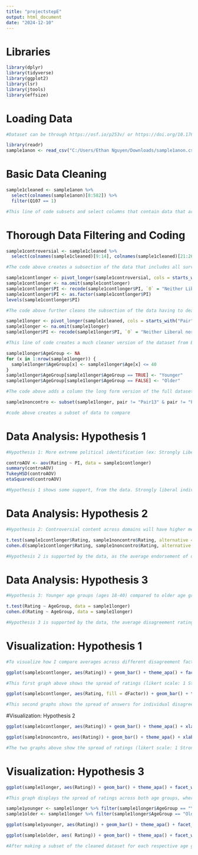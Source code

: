 ---
title: "projectstepE"
output: html_document
date: "2024-12-10"
---
# Libraries
```{r}
library(dplyr)
library(tidyverse)
library(ggplot2)
library(lsr)
library(jtools)
library(effsize)
```

# Loading Data
```{r}
#Dataset can be through https://osf.io/p253v/ or https://doi.org/10.17605/OSF.IO/P253V

library(readr)
sample1anon <- read_csv("C:/Users/Ethan Nguyen/Downloads/sample1anon.csv")
```

# Basic Data Cleaning
```{r}
sample1cleaned <- sample1anon %>% 
  select(colnames(sample1anon)[8:582]) %>% 
  filter(Q107 == 1)

#This line of code subsets and select columns that contain data that are of interest to this study and utilizes the 'filter' function from dplyr to only include participants who consented to the study
```

# Thorough Data Filtering and Coding
```{r}
sample1controversial <- sample1cleaned %>% 
  select(colnames(sample1cleaned)[9:14], colnames(sample1cleaned)[21:26], colnames(sample1cleaned)[33:38], colnames(sample1cleaned)[51:56], starts_with("Pair13"), starts_with("Pair18"), starts_with("Pair19"), starts_with("Pair26"), starts_with("Pair28"), starts_with("Pair29"), starts_with("Pair32"), starts_with("Pair33"), starts_with("Pair34"), starts_with("Pair43"), starts_with("Pair52"), starts_with("Pair53"), starts_with("Pair57"), starts_with("Pair58"), starts_with("Pair62"), starts_with("Pair63"), starts_with("Pair64"), starts_with("Pair66"), starts_with("Pair67"), starts_with("Pair70"), starts_with("Pair74"), starts_with("Pair76"), starts_with("Pair83"), starts_with("Pair86"), starts_with("Pair90"), starts_with("Pair91"), colnames(sample1cleaned)[573:575])

#The code above creates a subsection of the data that includes all survey questions with controversial content

sample1contlonger <- pivot_longer(sample1controversial, cols = starts_with("Pair"), names_to = c("pair", "dFactor"), names_sep = "_", values_to = "Rating")
sample1contlonger <- na.omit(sample1contlonger)
sample1contlonger$PI <- recode(sample1contlonger$PI, `0` = "Neither Liberal nor Conservative", `-1` = "Slightly Liberal", `-2` = "Liberal", `-3` = "Strongly Liberal", `1` = "Strongly Conservative", `2` = "Conservative", `3` = "Slightly Conservative")
sample1contlonger$PI <- as.factor(sample1contlonger$PI)
levels(sample1contlonger$PI)

#The code above further cleans the subsection of the data having to deal with controversial topics so it is more fit for data analysis, as it only contains responses to questions coded for controversial content and isolates each disagreement factor as an individual variable

sample1longer <- pivot_longer(sample1cleaned, cols = starts_with("Pair"), names_to = c("pair", "dFactor"), names_sep = "_",  values_to = "Rating")
sample1longer <- na.omit(sample1longer)
sample1longer$PI <- recode(sample1longer$PI, `0` = "Neither Liberal nor Conservative", `-1` = "Slightly Liberal", `-2` = "Liberal", `-3` = "Strongly Liberal", `1` = "Strongly Conservative", `2` = "Conservative", `3` = "Slightly Conservative")

#This line of code creates a much cleaner version of the dataset from Basic Data Cleaning that omits NA values, separates disagreement factor as an individual variable, and changes some factors into words that make more sense when graphed. 

sample1longer$AgeGroup <- NA
for (x in 1:nrow(sample1longer)) {
  sample1longer$AgeGroup[x] <- sample1longer$Age[x] <= 40
}
sample1longer$AgeGroup[sample1longer$AgeGroup == TRUE] <- "Younger"
sample1longer$AgeGroup[sample1longer$AgeGroup == FALSE] <- "Older"

#The code above adds a column the long form version of the full dataset that indicates whether a response belongs to someone of a younger or older demographic, with the cutoff for younger demographics being 40 years old, as it is the oldest age that a Millennial could have possibly been at the time of this study. 

sample1noncontro <- subset(sample1longer, pair != "Pair13" & pair != "Pair2" & pair != "Pair4" & pair != "Pair6" & pair != "Pair9" & pair != "Pair18" & pair != "Pair19" & pair != "Pair26" & pair != "Pair28" & pair != "Pair29" & pair != "Pair32" & pair != "Pair33" & pair != "Pair34" & pair != "Pair43" & pair != "Pair52" & pair != "Pair53" & pair != "Pair57" & pair != "Pair58" & pair != "Pair62" & pair != "Pair63" & pair != "Pair64" & pair != "Pair66" & pair != "Pair67" & pair != "Pair70" & pair != "Pair74" & pair != "Pair76" & pair != "Pair83" & pair != "Pair86" & pair != "Pair90" & pair != "Pair91")

#code above creates a subset of data to compare 
```

# Data Analysis: Hypothesis 1
```{r}
#Hypothesis 1: More extreme political identification (ex: Strongly Liberal vs Slightly Liberal) will be associated with higher ratings across all disagreement factors in disagreement scenarios coded for controversial content or topics when compared to participants with less extreme political identifications. 

controAOV <- aov(Rating ~ PI, data = sample1contlonger)
summary(controAOV)
TukeyHSD(controAOV)
etaSquared(controAOV)

#Hypothesis 1 shows some support, from the data. Strongly liberal individuals are more likely to rate disagreement factors as a probable cause for disagreement when compared to slightly liberal individuals, but do not statistically differ from Liberal individuals. Strongly conservative individuals are more likely to rate disagreement factors as a probable cause for disagreement when compared to slightly conservative individuals, but do not statistically differ from Conservative individuals. This finding verifies that there are some observable differences between political identifications in how likely they see disagreement occurring based on different reasons. Interestingly, individuals in the center of the political spectrum differ from Liberal and Slightly Conservative individuals the most, while also showing statistically significant differences from Strongly Liberal individuals. However, the partial eta-squared value for this ANOVA is 0.0161, meaning the effect size for political affiliation is small. 
```

# Data Analysis: Hypothesis 2
```{r}
#Hypothesis 2: Controversial content across domains will have higher mean ratings across all disagreement factors when compared to uncontroversial content.

t.test(sample1contlonger$Rating, sample1noncontro$Rating, alternative = "greater")
cohen.d(sample1contlonger$Rating, sample1noncontro$Rating, alternative = "greater")

#Hypothesis 2 is supported by the data, as the average endorsement of disagreement reasons for controversial topic is significantly greater when compared to non-controversial topics (t = 49.466 p < 0.0001). Effect size for this finding is medium according to a Cohen's d calculation (d = 0.666). This hypothesis generates an expected, but necessary to verify, point that participants find more reasons to disagree between controversial topics. 
```

# Data Analysis: Hypothesis 3
```{r}
#Hypothesis 3: Younger age groups (ages 18-40) compared to older age groups (ages 41-75) will have lower averages across all items and all disagreement factors

t.test(Rating ~ AgeGroup, data = sample1longer)
cohen.d(Rating ~ AgeGroup, data = sample1longer)

#Hypothesis 3 is supported by the data, the average disagreement rating in younger demographics is statistically significantly different than ratings by older demographics, t = -9.2046, p < 0.0001. However, the Cohen's d value for this calculation is 0.1367, meaning that the effect size of this result is extremely small. 
```

# Visualization: Hypothesis 1
```{r}
#To visualize how I compare averages across different disagreement factors, I will use bar graphs to visualize the difference in averages and spread between two different groups on the same disagreement factor.

ggplot(sample1contlonger, aes(Rating)) + geom_bar() + theme_apa() + facet_wrap(~PI) + xlab("Disagreement Rating") + ylab("Number of Ratings")

#This first graph above shows the spread of ratings (likert scale: 1 Strongly disagree, 7 = Strongly Agree) irrespective of factor across different political affiliations.

ggplot(sample1contlonger, aes(Rating, fill = dFactor)) + geom_bar() + theme_apa() + facet_wrap(vars(PI)) + xlab("Disagreement Rating") + ylab("Number of Ratings") + scale_fill_discrete(name = "Disagreement Factor")

#This second graphs shows the spread of answers for individual disagreement factors within each political affiliation. Disagreement Factors, rated based on how likely they are to be a valid reason for disagreement: 1 = Perceived threat, 2 = The complexity of the topic, 3 = Moral reasons, 4 = Political reasons, 5 = Religious reasons, 6 = Perceived harm
```

#Visualization: Hypothesis 2
```{r}
ggplot(sample1contlonger, aes(Rating)) + geom_bar() + theme_apa() + xlab("Disagreement Rating") + ylab("Number of Ratings")

ggplot(sample1noncontro, aes(Rating)) + geom_bar() + theme_apa() + xlab("Disagreement Rating") + ylab("Number of Ratings")

#The two graphs above show the spread of ratings (likert scale: 1 Strongly disagree, 7 = Strongly Agree) for all itmes across controversial and non-controversial topics respectively. 
```

# Visualization: Hypothesis 3
```{r}
ggplot(sample1longer, aes(Rating)) + geom_bar() + theme_apa() + facet_wrap(~AgeGroup) + xlab("Disagreement Rating") + ylab("Number of Ratings")

#This graph displays the spread of ratings across both age groups, where we see both age groups demonstrating a bi-modal shape, but the younger age group shows a more pronounced second peak around the 5th, 6th, and 7th bins.

sample1younger <- sample1longer %>% filter(sample1longer$AgeGroup == "Younger")
sample1older <- sample1longer %>% filter(sample1longer$AgeGroup == "Older")

ggplot(sample1younger, aes(Rating)) + geom_bar() + theme_apa() + facet_wrap(~AgeGroup) + xlab("Disagreement Rating") + ylab("Number of Ratings")

ggplot(sample1older, aes( Rating)) + geom_bar() + theme_apa() + facet_wrap(~AgeGroup) + xlab("Disagreement Rating") + ylab("Number of Ratings")

#After making a subset of the cleaned dataset for each respective age group, I have constructed two graphs to better show the spread of ratings within each specific age group. 
```


